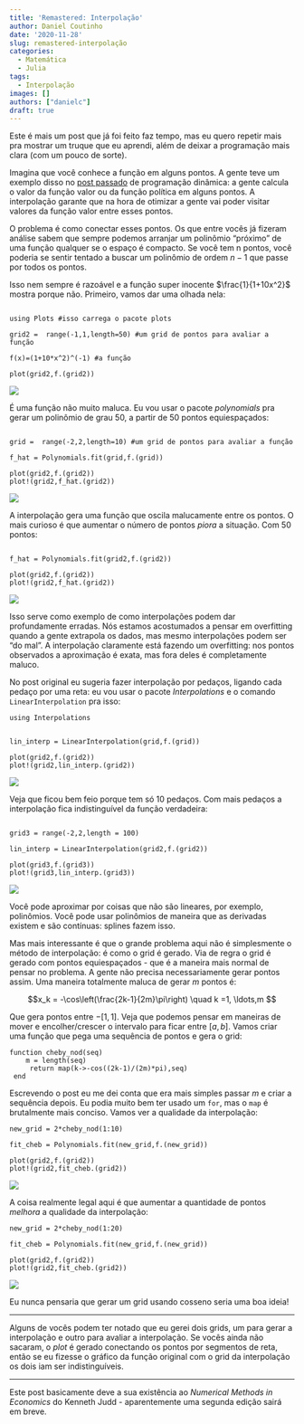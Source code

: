 ```yaml
---
title: 'Remastered: Interpolação'
author: Daniel Coutinho
date: '2020-11-28'
slug: remastered-interpolação
categories:
  - Matemática
  - Julia
tags:
  - Interpolação
images: []
authors: ["danielc"]
draft: true
---
```


Este é mais um post que já foi feito faz tempo, mas eu quero repetir mais pra mostrar um truque que eu aprendi, além de deixar a programação mais clara (com um pouco de sorte).

Imagina que você conhece a função em alguns pontos. A gente teve um exemplo disso no [post passado](/2020/11/05/remastered-programação-dinâmica/) de programação dinâmica: a gente calcula o valor da função valor ou da função política em alguns pontos. A interpolação garante que na hora de otimizar a gente vai poder visitar valores da função valor entre esses pontos. 

O problema é como conectar esses pontos. Os que entre vocês já fizeram análise sabem que sempre podemos arranjar um polinômio "próximo" de uma função qualquer se o espaço é compacto. Se você tem n pontos, você poderia se sentir tentado a buscar um polinômio de ordem $n-1$ que passe por todos os pontos. 

Isso nem sempre é razoável e a função super inocente $\frac{1}{1+10x^2}$ mostra porque não. Primeiro, vamos dar uma olhada nela:

```

using Plots #isso carrega o pacote plots

grid2 =  range(-1,1,length=50) #um grid de pontos para avaliar a função

f(x)=(1+10*x^2)^(-1) #a função

plot(grid2,f.(grid2))
```

![](/post/2020-11-30-remastered-interpolacao/fig1.png)

É uma função não muito maluca. Eu vou usar o pacote _polynomials_ pra gerar um polinômio de grau 50, a partir de 50 pontos equiespaçados:

```

grid =  range(-2,2,length=10) #um grid de pontos para avaliar a função

f_hat = Polynomials.fit(grid,f.(grid))

plot(grid2,f.(grid2))
plot!(grid2,f_hat.(grid2))
```

![](/post/2020-11-30-remastered-interpolacao/fig2.png)

A interpolação gera uma função que oscila malucamente entre os pontos. O mais curioso é que aumentar o número de pontos _piora_ a situação. Com 50 pontos:

```

f_hat = Polynomials.fit(grid2,f.(grid2))

plot(grid2,f.(grid2))
plot!(grid2,f_hat.(grid2))
```

![](/post/2020-11-30-remastered-interpolacao/fig3.png)

Isso serve como exemplo de como interpolações podem dar profundamente erradas. Nós estamos acostumados a pensar em overfitting quando a gente extrapola os dados, mas mesmo interpolações podem ser "do mal". A interpolação claramente está fazendo um overfitting: nos pontos observados a aproximação é exata, mas fora deles é completamente maluco.  

No post original eu sugeria fazer interpolação por pedaços, ligando cada pedaço por uma reta: eu vou usar o pacote _Interpolations_ e o comando `LinearInterpolation` pra isso:

```
using Interpolations


lin_interp = LinearInterpolation(grid,f.(grid))

plot(grid2,f.(grid2))
plot!(grid2,lin_interp.(grid2))
```

![](/post/2020-11-30-remastered-interpolacao/fig4.png)

Veja que ficou bem feio porque tem só 10 pedaços. Com mais pedaços a interpolação fica indistinguível da função verdadeira:

```

grid3 = range(-2,2,length = 100)

lin_interp = LinearInterpolation(grid2,f.(grid2))

plot(grid3,f.(grid3))
plot!(grid3,lin_interp.(grid3))
```

![](/post/2020-11-30-remastered-interpolacao/fig5.png)

Você pode aproximar por coisas que não são lineares, por exemplo, polinômios. Você pode usar polinômios de maneira que as derivadas existem e são contínuas: splines fazem isso. 

Mas mais interessante é que o grande problema aqui não é simplesmente o método de interpolação: é como o grid é gerado. Via de regra o grid é gerado com pontos equiespaçados - que é a maneira mais normal de pensar no problema. A gente não precisa necessariamente gerar pontos assim. Uma maneira totalmente maluca de gerar $m$ pontos é:

$$x_k = -\cos\left(\frac{2k-1}{2m}\pi\right) \quad k =1, \ldots,m $$

Que gera pontos entre $-[1,1]$. Veja que podemos pensar em maneiras de mover e encolher/crescer o intervalo para ficar entre $[a,b]$. Vamos criar uma função que pega uma sequência de pontos e gera o grid:

```
function cheby_nod(seq)
    m = length(seq)
     return map(k->-cos((2k-1)/(2m)*pi),seq)
 end
```

Escrevendo o post eu me dei conta que era mais simples passar $m$ e criar a sequência depois. Eu podia muito bem ter usado um `for`, mas o `map` é brutalmente mais conciso. Vamos ver a qualidade da interpolação:

```
new_grid = 2*cheby_nod(1:10)

fit_cheb = Polynomials.fit(new_grid,f.(new_grid))

plot(grid2,f.(grid2))
plot!(grid2,fit_cheb.(grid2))
```

![](/post/2020-11-30-remastered-interpolacao/fig6.png)

A coisa realmente legal aqui é que aumentar a quantidade de pontos _melhora_ a qualidade da interpolação:

```
new_grid = 2*cheby_nod(1:20)

fit_cheb = Polynomials.fit(new_grid,f.(new_grid))

plot(grid2,f.(grid2))
plot!(grid2,fit_cheb.(grid2))
```

![](/post/2020-11-30-remastered-interpolacao/fig7.png)

Eu nunca pensaria que gerar um grid usando cosseno seria uma boa ideia!

---

Alguns de vocês podem ter notado que eu gerei dois grids, um para gerar a interpolação e outro para avaliar a interpolação. Se vocês ainda não sacaram, o _plot_ é gerado conectando os pontos por segmentos de reta, então se eu fizesse o gráfico da função original com o grid da interpolação os dois iam ser indistinguíveis. 

---

Este post basicamente deve a sua existência ao _Numerical Methods in Economics_ do Kenneth Judd - aparentemente uma segunda edição sairá em breve. 